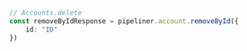```typescript index.ts
// Accounts.delete
const removeByIdResponse = pipeliner.account.removeById({
    id: "ID"
})
```